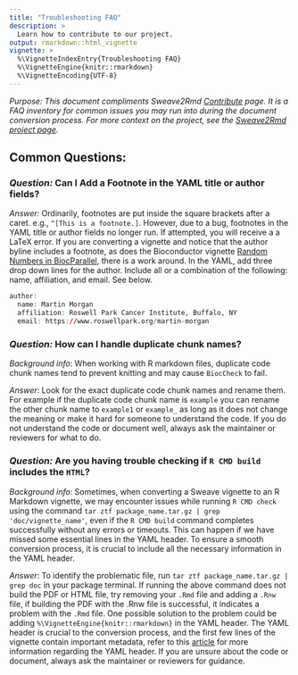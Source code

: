 ```yaml
---
title: "Troubleshooting FAQ"
description: >
  Learn how to contribute to our project.
output: rmarkdown::html_vignette
vignette: >
  %\VignetteIndexEntry{Troubleshooting FAQ}
  %\VignetteEngine{knitr::rmarkdown}
  %\VignetteEncoding{UTF-8}
---
```


*Purpose: This document compliments Sweave2Rmd [Contribute](https://bioconductor.github.io/sweave2rmd/articles/contribute.html) 
page. It is a FAQ inventory for common issues you may run into during the 
document conversion process. For more context on the project, see the 
[Sweave2Rmd project page](https://bioconductor.github.io/sweave2rmd/index.html).* 

## Common Questions: 

### *Question:* Can I Add a Footnote in the YAML title or author fields? 

*Answer:* Ordinarily, footnotes are put inside the square brackets after a caret.
e.g., `^[This is a footnote.]`. However, due to a bug, footnotes in the YAML 
title or author fields no longer run. If attempted, you will receive a a LaTeX 
error. If you are converting a vignette and notice that the author byline 
includes a footnote, as does the Bioconductor vignette [Random Numbers in BiocParallel](https://docplayer.net/228745333-Random-numbers-in-biocparallel.html), 
there is a work around. In the YAML, add three drop down lines for the author. 
Include all or a combination of the following: name, affiliation, and email. See
below. 

```r
author:
  name: Martin Morgan
  affiliation: Roswell Park Cancer Institute, Buffalo, NY
  email: https://www.roswellpark.org/martin-morgan
``` 

### *Question:* How can I handle duplicate chunk names?
*Background info*: When working with R markdown files, duplicate code chunk
names tend to prevent knitting and may cause `BiocCheck` to fail.

*Answer*: Look for the exact duplicate code chunk names and rename them. For
example if the duplicate code chunk name is `example` you can rename the other
chunk name to `example1` or `example_` as long as it does not change the meaning
or make it hard for someone to understand the code. If you do not understand the
code or document well, always ask the maintainer or reviewers for what to do.

### *Question:* Are you having trouble checking if `R CMD build` includes the `HTML`?
*Background info*: Sometimes, when converting a Sweave vignette to an R Markdown vignette,
we may encounter issues while running `R CMD check` using the command
`tar ztf package_name.tar.gz | grep 'doc/vignette_name'`, even if the `R CMD build`
command completes successfully without any errors or timeouts. This can happen if we
have missed some essential lines in the YAML header. To ensure a smooth conversion process,
it is crucial to include all the necessary information in the YAML header.

*Answer*: To identify the problematic file, run `tar ztf package_name.tar.gz | grep doc`
in your package terminal. If running the above command does not build the PDF or HTML file, try removing
your `.Rmd` file and adding a `.Rnw` file, if building the PDF with the .Rnw
file is successful, it indicates a problem with the `.Rmd` file. One possible
solution to the problem could be adding `%\VignetteEngine{knitr::rmarkdown}` in
the YAML header. The YAML header is crucial to the conversion process, and the
first few lines of the vignette contain important metadata, refer to this
[article](https://r-pkgs.org/vignettes.html#metadata) for more information
regarding the YAML header. If you are unsure about the code or document, always
ask the maintainer or reviewers for guidance.
 
 
